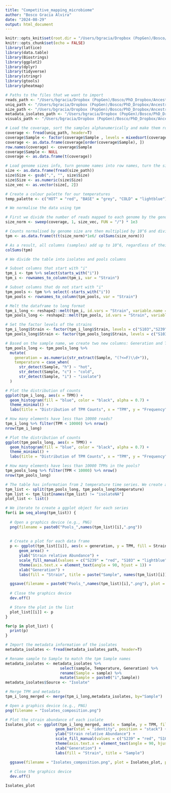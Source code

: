 ```yaml
---
title: "Competitive_mapping_microbiome"
author: "Bosco Gracia Alvira"
date: "2024-08-29"
output: html_document
---
```


```r
knitr::opts_knit$set(root.dir = "/Users/bgracia/Dropbox (PopGen)/Bosco/PhD_Dropbox/Ancestral_microbiome/data/Lpla_dynamics")
knitr::opts_chunk$set(echo = FALSE)
library(lattice)
library(data.table)
library(Biostrings)
library(ggplot2)
library(dplyr)
library(tidyverse)
library(stringr)
library(gtools)
library(pheatmap)

```


```r

# Paths to the files that we want to import
reads_path <- "/Users/bgracia/Dropbox (PopGen)/Bosco/PhD_Dropbox/Ancestral_microbiome/data/Lpla_dynamics/reads_mapped.tsv"
uniq_path <- "/Users/bgracia/Dropbox (PopGen)/Bosco/PhD_Dropbox/Ancestral_microbiome/data/Lpla_dynamics/uniq_mapped.tsv"
size_path <- "/Users/bgracia/Dropbox (PopGen)/Bosco/PhD_Dropbox/Ancestral_microbiome/data/Lpla_dynamics/genome_size.tsv"
metadata_isolates_path <- "/Users/bgracia/Dropbox (PopGen)/Bosco/PhD_Dropbox/Ancestral_microbiome/data/Lpla_dynamics/metadata.tsv"
visuals_path <- "/Users/bgracia/Dropbox (PopGen)/Bosco/PhD_Dropbox/Ancestral_microbiome/visuals/Lpla_dynamics"

# Load the coverage, sort the samples alphanumerically and make them row names
coverage <- fread(uniq_path, header=T)
coverage$Sample <- factor(coverage$Sample , levels = mixedsort(coverage$Sample))
coverage <- as.data.frame(coverage[order(coverage$Sample), ])
row.names(coverage) <- coverage$Sample
coverage$Sample <- NULL
coverage <- as.data.frame(t(coverage))

# Load genome sizes info, turn genome names into row names, turn the sizes into numbers and transform them to kb
size <- as.data.frame(fread(size_path))
size$Size <- gsub(",", "", size$Size)
size$Size <- as.numeric(size$Size)
size_vec <- as.vector(size[, 2])

# Create a colour palette for our temperatures
temp_palette <- c("HOT" = "red", "BASE" = "grey", "COLD" = "lightblue")

```


```r

# We normalise the data using tpm

# First we divide the number of reads mapped to each genome by the genome size, and multiply by 1000 (kb)
size_norm <- sweep(coverage, 1, size_vec, FUN = "/") * 1e3

# Counts normalised by genome size are then multiplied by 10^6 and divided by the total number of reads in each sample
tpm <- as.data.frame(t(t(size_norm)*1e6/ colSums(size_norm)))

# As a result, all columns (samples) add up to 10^6, regardless of their coverage
colSums(tpm)

```


```r

# We divide the table into isolates and pools columns

# Subset columns that start with "i"
tpm_i <- tpm %>% select(starts_with("i"))
tpm_i <- rownames_to_column(tpm_i, var = "Strain")

# Subset columns that do not start with "i"
tpm_pools <- tpm %>% select(-starts_with("i"))
tpm_pools <- rownames_to_column(tpm_pools, var = "Strain")

# Melt the dataframe to long format
tpm_i_long <- reshape2::melt(tpm_i, id.vars = "Strain", variable.name = "Sample", value.name = "TPM")
tpm_pools_long <- reshape2::melt(tpm_pools, id.vars = "Strain", variable.name = "Sample", value.name = "TPM")

# Set the factor levels of the strains
tpm_i_long$Strain <- factor(tpm_i_long$Strain, levels = c("S103","S239","B89"))
tpm_pools_long$Strain <- factor(tpm_pools_long$Strain, levels = c("S103","S239","B89"))

# Based on the sample name, we create two new columns: Generation and Temperature
tpm_pools_long <- tpm_pools_long %>%
  mutate(
    generation = as.numeric(str_extract(Sample, "(?<=F)\\d+")),
    temperature = case_when(
      str_detect(Sample, "h") ~ "hot",
      str_detect(Sample, "c") ~ "cold",
      str_detect(Sample, "i") ~ "isolate")
  )

# Plot the distribution of counts
ggplot(tpm_i_long, aes(x = TPM)) +
  geom_histogram(fill = "blue", color = "black", alpha = 0.7) +
  theme_minimal() +
  labs(title = "Distribution of TPM Counts", x = "TPM", y = "Frequency")

# How many elements have less than 10000 reads?
tpm_i_long %>% filter(TPM < 10000) %>% nrow()
nrow(tpm_i_long)

# Plot the distribution of counts
ggplot(tpm_pools_long, aes(x = TPM)) +
  geom_histogram(fill = "blue", color = "black", alpha = 0.7) +
  theme_minimal() +
  labs(title = "Distribution of TPM Counts", x = "TPM", y = "Frequency")

# How many elements have less than 10000 TPMs in the pools?
tpm_pools_long %>% filter(TPM < 10000) %>% nrow()
nrow(tpm_pools_long)

```

```r

# The table has information from 2 temperature time series. We create a list in which each series is an element.
tpm_list <- split(tpm_pools_long, tpm_pools_long$temperature)
tpm_list <- tpm_list[names(tpm_list) != "isolateNA"]
plot_list <- list()

# We iterate to create a ggplot object for each series
for(i in seq_along(tpm_list)) {
  
  # Open a graphics device (e.g., PNG)
  png(filename = paste0("Pools_",names(tpm_list)[i],".png"))
  
  
  # Create a plot for each data frame
  p <- ggplot(tpm_list[[i]], aes(x = generation, y = TPM, fill = Strain)) +
      geom_area() +
      ylab("Strain relative Abundance") +
      scale_fill_manual(values = c("S239" = "red", "S103" = "lightblue", "B89" = "grey")) +
      theme(axis.text.x = element_text(angle = 90, hjust = 1)) +
      xlab("Generation") +
      labs(fill = "Strain", title = paste("Sample", names(tpm_list)[i]))

  ggsave(filename = paste0("Pools_",names(tpm_list)[i],".png"), plot = p, path = visuals_path, width = 12, height = 6, dpi = 300)
  
  # Close the graphics device
  dev.off()

  # Store the plot in the list
  plot_list[[i]] <- p
}

for(p in plot_list) {
  print(p)
}

```

```r

# Import the metadata information of the isolates
metadata_isolates <- fread(metadata_isolates_path, header=T)

# Rename sample to Sample to match the tpm Sample names
metadata_isolates <- metadata_isolates %>%
                        select(sample, Temperature, Generation) %>%
                        rename(Sample = sample) %>%
                        mutate(Sample = paste0("i",Sample))
metadata_isolates$Source <- "Isolate"

# Merge TPM and metadata
tpm_i_long_merged <- merge(tpm_i_long,metadata_isolates, by="Sample")

# Open a graphics device (e.g., PNG)
png(filename = "Isolates_composition.png")

# Plot the strain abundance of each isolate
Isolates_plot <- ggplot(tpm_i_long_merged, aes(x = Sample, y = TPM, fill = Strain)) +
                      geom_bar(stat = "identity", position = "stack") +
                      ylab("Strain relative Abundance") +
                      scale_fill_manual(values = c("S239" = "red", "S103" = "lightblue", "B89" = "grey")) +
                      theme(axis.text.x = element_text(angle = 90, hjust = 1)) +
                      xlab("Generation") +
                      labs(fill = "Strain", title = "Sample")

  ggsave(filename = "Isolates_composition.png", plot = Isolates_plot, path = visuals_path, width = 15, height = 6, dpi = 300)
  
  # Close the graphics device
  dev.off()

Isolates_plot
```

